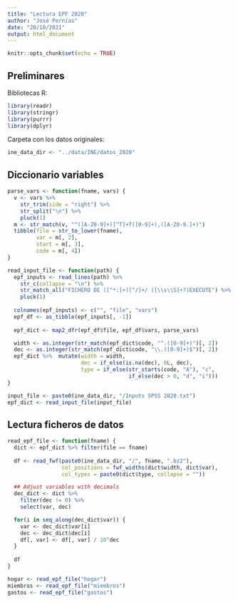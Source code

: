 ```yaml
---
title: "Lectura EPF 2020"
author: "José Pernías"
date: "20/10/2021"
output: html_document
---
```


```r
knitr::opts_chunk$set(echo = TRUE)
```

## Preliminares

Bibliotecas R:
```r
library(readr)
library(stringr)
library(purrr)
library(dplyr)
```

Carpeta con los datos originales:
```r
ine_data_dir <- "../data/INE/datos_2020"
```

## Diccionario variables

```r
parse_vars <- function(fname, vars) {
  v <- vars %>% 
    str_trim(side = "right") %>%
    str_split("\n") %>% 
    pluck(1)
  m <- str_match(v, "^([A-Z0-9]+)[^T]+T([0-9]+),([A-Z0-9.]+)")
  tibble(file = str_to_lower(fname),
         var = m[, 2],
         start = m[, 3],
         code = m[, 4])
}

read_input_file <- function(path) {
  epf_inputs <- read_lines(path) %>%
    str_c(collapse = "\n") %>%
    str_match_all("FICHERO DE ([^*:]+)[^/]+/ ([\\s\\S]+?)EXECUTE") %>%
    pluck(1)
  
  colnames(epf_inputs) <- c("", "file", "vars")
  epf_df <- as_tibble(epf_inputs[, -1])
  
  epf_dict <- map2_dfr(epf_df$file, epf_df$vars, parse_vars) 

  width <- as.integer(str_match(epf_dict$code, "^.([0-9]+)")[, 2])
  dec <- as.integer(str_match(epf_dict$code, "\\.([0-9]+)$")[, 2])
  epf_dict %>%  mutate(width = width, 
                       dec = if_else(is.na(dec), 0L, dec),
                       type = if_else(str_starts(code, "A"), "c",
                                      if_else(dec > 0, "d", "i")))
}

input_file <- paste0(ine_data_dir, "/Inputs SPSS 2020.txt")
epf_dict <- read_input_file(input_file)

```

## Lectura ficheros de datos

```r
read_epf_file <- function(fname) {
  dict <- epf_dict %>% filter(file == fname)
  
  df <- read_fwf(paste0(ine_data_dir, "/", fname, ".bz2"), 
                 col_positions = fwf_widths(dict$width, dict$var),
                 col_types = paste0(dict$type, collapse = ""))

  ## Adjust variables with decimals
  dec_dict <- dict %>% 
    filter(dec != 0) %>%
    select(var, dec)

  for(i in seq_along(dec_dict$var)) {
    var <- dec_dict$var[i]
    dec <- dec_dict$dec[i]
    df[, var] <- df[, var] / 10^dec
  }
  
  df
}

hogar <- read_epf_file("hogar")
miembros <- read_epf_file("miembros")
gastos <- read_epf_file("gastos")
```

